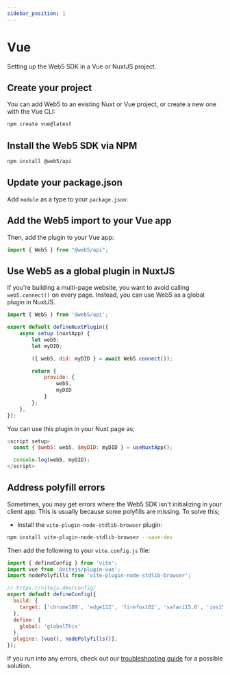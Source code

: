 ```yaml
---
sidebar_position: 1
---
```



# Vue

Setting up the Web5 SDK in a Vue or NuxtJS project.

## Create your project
You can add Web5 to an existing Nuxt or Vue project, or create a new one with the Vue CLI:

```bash
npm create vue@latest
```

## Install the Web5 SDK via NPM

```bash
npm install @web5/api
```

## Update your package.json

Add `module` as a type to your `package.json`:

<PackageJson />

## Add the Web5 import to your Vue app
Then, add the plugin to your Vue app:

```js title="app.vue"
import { Web5 } from "@web5/api";
```

## Use Web5 as a global plugin in NuxtJS
If you're building a multi-page website, you want to avoid calling `web5.connect()` on every page. Instead, you can use Web5 as a global plugin in NuxtJS.

```js title="plugins/web5.client.js"
import { Web5 } from '@web5/api';

export default defineNuxtPlugin({
    async setup (nuxtApp) {
        let web5;
        let myDID;

        ({ web5, did: myDID } = await Web5.connect());

        return {
            provide: {
                web5,
                myDID
            }
        };
    },
});
```

You can use this plugin in your Nuxt page as;

```js title="pages/index.vue"
<script setup>
  const { $web5: web5, $myDID: myDID } = useNuxtApp();

  console.log(web5, myDID);
</script>
```

## Address polyfill errors
Sometimes, you may get errors where the Web5 SDK isn't initializing in your client app. This is usually because some polyfills are missing. To solve this;

- Install the `vite-plugin-node-stdlib-browser` plugin:

```bash
npm install vite-plugin-node-stdlib-browser --save-dev
```

Then add the following to your `vite.config.js` file:

```js title="vite.config.js"
import { defineConfig } from 'vite';
import vue from '@vitejs/plugin-vue';
import nodePolyfills from 'vite-plugin-node-stdlib-browser';

// https://vitejs.dev/config/
export default defineConfig({
  build: {
    target: ['chrome109', 'edge112', 'firefox102', 'safari15.6', 'ios15.6']
  },
  define: {
    global: 'globalThis'
  },
  plugins: [vue(), nodePolyfills()],
});

```

If you run into any errors, check out our [troubleshooting guide](/docs/web5/troubleshooting-guide) for a possible solution.